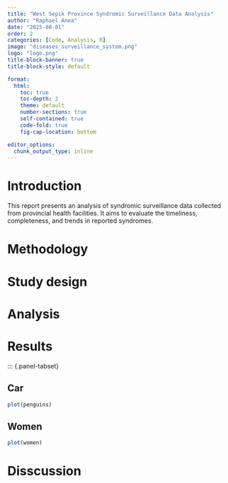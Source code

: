 ```yaml
---
title: "West Sepik Province Syndromic Surveillance Data Analysis"
author: "Raphael Anea"
date: "2025-08-01"
order: 2
categories: [Code, Analysis, R]
image: "diseases_surveillance_system.png"
logo: "logo.png"
title-block-banner: true
title-block-style: default

format:
  html:
    toc: true
    toc-depth: 2
    theme: default
    number-sections: true
    self-contained: true
    code-fold: true
    fig-cap-location: bottom

editor_options:
  chunk_output_type: inline
---
```


# Introduction

This report presents an analysis of syndromic surveillance data collected from provincial health facilities. It aims to evaluate the timeliness, completeness, and trends in reported syndromes.

# Methodology

# Study design

# Analysis

# Results

::: {.panel-tabset}

## Car

```r
plot(penguins)
```

## Women

```r
plot(women)
```

# Disscussion
